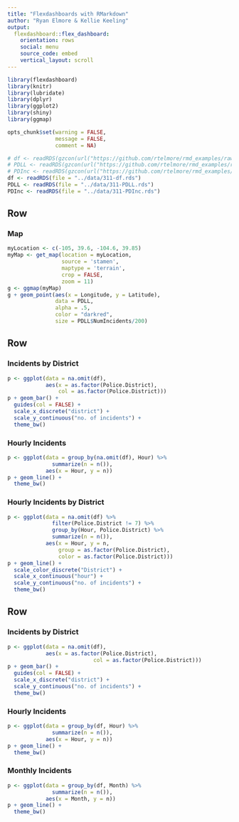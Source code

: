 ```yaml
---
title: "Flexdashboards with RMarkdown"
author: "Ryan Elmore & Kellie Keeling"
output: 
  flexdashboard::flex_dashboard:
    orientation: rows
    social: menu
    source_code: embed
    vertical_layout: scroll
---
```


```r
library(flexdashboard)
library(knitr)
library(lubridate)
library(dplyr)
library(ggplot2)
library(shiny)
library(ggmap)
```

```r
opts_chunk$set(warning = FALSE,
               message = FALSE,
               comment = NA)
```


```r
# df <- readRDS(gzcon(url("https://github.com/rtelmore/rmd_examples/raw/master/data/311-df.rds")))
# PDLL <- readRDS(gzcon(url("https://github.com/rtelmore/rmd_examples/raw/master/data/311-PDLL.rds")))
# PDInc <- readRDS(gzcon(url("https://github.com/rtelmore/rmd_examples/raw/master/data/311-PDInc.rds")))
df <- readRDS(file = "../data/311-df.rds")
PDLL <- readRDS(file = "../data/311-PDLL.rds")
PDInc <- readRDS(file = "../data/311-PDInc.rds")
```


Row 
-----------------------------------------------------------------------

### Map

```r
myLocation <- c(-105, 39.6, -104.6, 39.85)
myMap <- get_map(location = myLocation,
                 source = 'stamen',
                 maptype = 'terrain',
                 crop = FALSE,
                 zoom = 11)
g <- ggmap(myMap)
g + geom_point(aes(x = Longitude, y = Latitude), 
               data = PDLL,
               alpha = .5, 
               color = "darkred",
               size = PDLL$NumIncidents/200)
```

Row {.tabset .tabset-fade .tabset-fade}
-----------------------------------------------------------------------

### Incidents by District

```r
p <- ggplot(data = na.omit(df), 
            aes(x = as.factor(Police.District),
                col = as.factor(Police.District)))
p + geom_bar() +
  guides(col = FALSE) +
  scale_x_discrete("district") +
  scale_y_continuous("no. of incidents") +
  theme_bw()
```

### Hourly Incidents

```r
p <- ggplot(data = group_by(na.omit(df), Hour) %>%
              summarize(n = n()),
            aes(x = Hour, y = n))
p + geom_line() +
  theme_bw()
```

### Hourly Incidents by District

```r
p <- ggplot(data = na.omit(df) %>%
              filter(Police.District != 7) %>%
              group_by(Hour, Police.District) %>%
              summarize(n = n()),
            aes(x = Hour, y = n, 
                group = as.factor(Police.District),
                color = as.factor(Police.District)))
p + geom_line() +
  scale_color_discrete("District") +
  scale_x_continuous("hour") +
  scale_y_continuous("no. of incidents") +
  theme_bw()
```

Row 
-----------------------------------------------------------------------

### Incidents by District

```r
p <- ggplot(data = na.omit(df), 
            aes(x = as.factor(Police.District),
                           col = as.factor(Police.District)))
p + geom_bar() +
  guides(col = FALSE) +
  scale_x_discrete("district") +
  scale_y_continuous("no. of incidents") +
  theme_bw()
```


### Hourly Incidents

```r
p <- ggplot(data = group_by(df, Hour) %>%
              summarize(n = n()),
            aes(x = Hour, y = n))
p + geom_line() +
  theme_bw()
```

### Monthly Incidents

```r
p <- ggplot(data = group_by(df, Month) %>%
              summarize(n = n()),
            aes(x = Month, y = n))
p + geom_line() +
  theme_bw()
```
